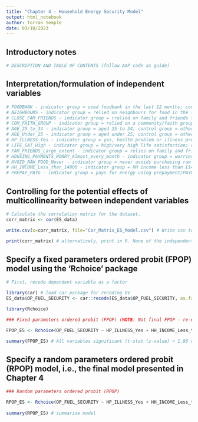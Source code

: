 ```yaml
---
title: "Chapter 4 - Household Energy Security Model"
output: html_notebook
author: Torran Semple
date: 03/10/2023
---
```


## Introductory notes
```r

# DESCRIPTION AND TABLE OF CONTENTS (follow AAP code as guide)

```


## Interpretation/formulation of independent variables
```r

# FOODBANK - indicator group = used foodbank in the last 12 months; control = otherwise (i.e., not used foodbank in the last 12 months)
# NEIGHBOURS - indicator group = relied on neighbours for food in the last year; control group = otherwise
# CLOSE_FAM_FRIENDS - indicator group = rrelied on family and friends for food in the last year; control group = otherwise
# COM_FAITH_GROUP - indicator group = relied on a community/faith group for food in the last year; control group = otherwise
# AGE_25_to_34 - indicator group = aged 25 to 34; control group = other ages
# AGE_Under_25 - indicator group = aged under 25; control group = other ages
# HP_ILLNESS_Yes - indicator group = yes, health problem or illness present; control group = no, health problem or illness not present
# LIFE_SAT_High - indicator group = high/very high life satisfaction; control group = otherwise
# FAM_FRIENDS_Large_extent - indicator group = relies on family and friends to a large extent for general help; control group = otherwise
# HOUSING_PAYMENTS_WORRY_Almost_every_month - indicator group = worries about housing payments almost every month; control group = otherwise
# AVOID_RAW_FOOD_Never - indicator group = never avoids purchasing raw food; control group = otherwise
# HH_INCOME_Less_than_14900 - indicator group = HH income less than £14,900 per year; control group = otherwise
# PREPAY_PAYG - indicator group = pays for energy using prepayment/PAYG meter; control group = otherwise

```


## Controlling for the potential effects of multicollinearity between independent variables
```r

# Calculate the correlation matrix for the dataset.
corr_matrix <- cor(ES_data)

write.csv(x=corr_matrix, file="Cor_Matrix_ES_Model.csv") # Write csv to inspect correlation matrix in Excel - variables with correlation coefficients < -0.3 or > 0.3 not included in the same model to control for collinearity

print(corr_matrix) # alternatively, print in R. None of the independent variables have pairwise correlation coefficients <-0.3 or >0.3. 


```


## Specify a fixed parameters ordered probit (FPOP) model using the 'Rchoice' package
```r

# First, recode dependent variable as a factor

library(car) # load car package for recoding DV
ES_data$OP_FUEL_SECURITY <- car::recode(ES_data$OP_FUEL_SECURITY, as.factor=TRUE, "1=1; 2=2; 3=3; 4=4")

library(Rchoice)

### Fixed parameters ordered probit (FPOP) (NOTE: Not final FPOP - re-estimate after all variables in RPOP known)

FPOP_ES <- Rchoice(OP_FUEL_SECURITY ~ HP_ILLNESS_Yes + HH_INCOME_Less_than_14900 + AGE_Under_25 + AGE_25_to_34 + PREPAY_PAYG + NEIGHBOURS + COM_FAITH_GROUP + CLOSE_FAM_FRIENDS + FAM_FRIENDS_Large_extent + FOODBANK + AVOID_RAW_FOOD_Never + HOUSING_PAYMENTS_WORRY_Almost_every_month + LIFE_SAT_High, data=ES_data, family=ordinal("probit"))

summary(FPOP_ES) # All variables significant (t-stat (z-value) > 1.96 corresponding to p-value = 0.05), with the exception of 'AGE_25_to_34' which does produce a significant coefficient in the more advanced model - see below

```


## Specify a random parameters ordered probit (RPOP) model, i.e., the final model presented in Chapter 4
```r

### Random parameters ordered probit (RPOP)

RPOP_ES <- Rchoice(OP_FUEL_SECURITY ~ HP_ILLNESS_Yes + HH_INCOME_Less_than_14900 + AGE_Under_25 + AGE_25_to_34 + PREPAY_PAYG + NEIGHBOURS + COM_FAITH_GROUP + CLOSE_FAM_FRIENDS + FAM_FRIENDS_Large_extent + FOODBANK + AVOID_RAW_FOOD_Never + HOUSING_PAYMENTS_WORRY_Almost_every_month + LIFE_SAT_High, data=ES_data, family=ordinal("probit"), ranp=c(HP_ILLNESS_Yes="n", AGE_Under_25="n", COM_FAITH_GROUP="n"), R=500)
    
summary(RPOP_ES) # summarise model


```


